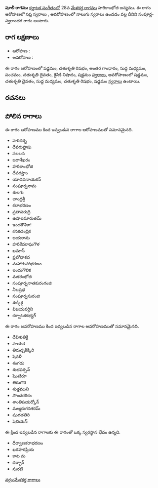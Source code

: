 {{Infobox ragam
	| name          	= షూలీ
	| synonym	    	= 
	| mela          	= 
	| chakra        	= 
	| janaka        	= 
	| type          	= సంపూర్ణ-స్వరాంతర
	| arohanam      	= {{svaraC|S|R2|G3|M1|P|D2|N2|S'}} 
	| avarohanam    	= {{svaraC|S'|D2|M1|R2|S}}
	| jeeva         	=
	| chhaya        	=
	| nyasa         	=
	| vishesha      	= 
	| equivalent  		= 
}}
{{కర్ణాటక సంగీత రాగాలు}}
'''షూలీ రాగము''' [[కర్ణాటక సంగీతం]]లో 28వ [[మేళకర్త రాగము]] హరికాంభోజి జన్యము.  ఈ రాగం ఆరోహణలో సప్త స్వరాలు , అవరోహణంలో నాలుగు స్వరాలు ఉండడం వల్ల దీనిని సంపూర్ణ-స్వరాంతర రాగం అంటారు.


==రాగ లక్షణాలు==


* ఆరోహణ : {{svaraC|S|R2|G3|M1|P|D2|N2|S'}} 
* అవరోహణ : {{svaraC|S'|D2|M1|R2|S}}

ఈ రాగం ఆరోహణంలో షడ్జమం, చతుశృతి రిషభం, అంతర గాంధారం, సుద్ద మధ్యమం, పంచమం, చతుశృతి దైవతం, కైసికి నిషాదం, షడ్జమం [[స్వరాలు]], అవరోహణంలో షడ్జమం, చతుశృతి దైవతం, సుద్ద మధ్యమం, చతుశృతి రిషభం, షడ్జమం [[స్వరాలు]] ఉంటాయి.

==రచనలు==



==పోలిన రాగాలు==
ఈ రాగం ఆరోహణము కింద ఇవ్వబడిన రాగాల ఆరోహణముతో సమానమైనది.
* హరిధర్భ
* దేవగుప్తాపు
* సలలస
* జరాశేఖరం
* హరికాంభోజి
* దేవగప్తాం
* యాదవనాయకన్
* సంపూర్ననామ
* శులగు
* చాంద్రశ్రీ
* కలాభరణం
* ప్రతాపరుద్రి
* ఉషాఇమారుతమ్
* ఇందకౌశికా!
* కనకచంద్రిక
* జయరామ
* హరికేదరాఘగౌళ
* ఖమాస్
* ప్రబోధాకద
* మహాగుహాభరణం
* ఇందుగౌలిక
* మకరంభోజి
* సంపూర్ననాతకురంగంజి
* నీలప్రభ
* సంపూర్నసురంజి
* శుక్కికై
* విజయవర్ధిని
* కర్నాటకకభ్యగ్

ఈ రాగం అవరోహణము కింద ఇవ్వబడిన రాగాల అవరోహణముతో సమానమైనది.
* దేవిశుతికై
* సాయక
* తిరుచ్చకిక్కిరి
* షెవళీ
* శంగడు
* శుభపర్పన్
* షెంటిరూ
* తిరుగౌరి
* శుత్తముని
* సౌందరరికం
* శాంతిపయర్కోన్
* మల్మరుగనశరమ్
* షంగతతిరి
* షెబియన్

ఈ క్రింద ఇవ్వబడిన రాగాలకు ఈ రాగంతో ఒక్క స్వరస్థాన భేదం ఉన్నది.
* ధీర్వాణకరాభరణం
* ఖరహరప్రియ
* కాట మ
* దర్బార్
* సురటి



[[వర్గం:మేళకర్త రాగాలు]]